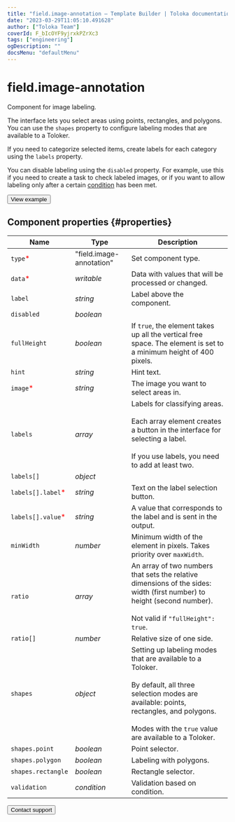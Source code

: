```yaml
---
title: "field.image-annotation — Template Builder | Toloka documentation"
date: "2023-03-29T11:05:10.491628"
author: ["Toloka Team"]
coverId: F_bIcOYF9yjrxkPZrXc3
tags: ["engineering"]
ogDescription: ""
docsMenu: "defaultMenu"
---
```



# field.image-annotation

Component for image labeling.

The interface lets you select areas using points, rectangles, and polygons. You can use the `shapes` property to configure labeling modes that are available to a Toloker.

If you need to categorize selected items, create labels for each category using the `labels` property.

You can disable labeling using the `disabled` property. For example, use this if you need to create a task to check labeled images, or if you want to allow labeling only after a certain [condition](/docs/template-builder/reference/helper.if) has been met.

<Button themeColor="light" view="default" size="l" type="link" url="https://ya.cc/t/rDD6zD5S3tyzeb">View example</Button>

## Component properties {#properties}

**Name** | **Type** | **Description**
----- | ----- | -----
`type`<span style="color: red">\*</span> | "field.image-annotation" | Set component type.
`data`<span style="color: red">\*</span> | _writable_ | Data with values that will be processed or changed.
`label` | _string_ | Label above the component.
`disabled` | _boolean_ | <FieldImageAnnotationTable1/>
`fullHeight` | _boolean_ | If `true`, the element takes up all the vertical free space. The element is set to a minimum height of 400 pixels.
`hint` | _string_ | Hint text.
`image`<span style="color: red">\*</span> | _string_ | The image you want to select areas in.
`labels` | _array_ | Labels for classifying areas.<br/><br/>Each array element creates a button in the interface for selecting a label.<br/><br/>If you use labels, you need to add at least two.
`labels[]` | _object_ | <FieldImageAnnotationTable2/>
`labels[].label`<span style="color: red">\*</span> | _string_ | Text on the label selection button.
`labels[].value`<span style="color: red">\*</span> | _string_ | A value that corresponds to the label and is sent in the output.
`minWidth` | _number_ | Minimum width of the element in pixels. Takes priority over `maxWidth`.
`ratio` | _array_ | An array of two numbers that sets the relative dimensions of the sides: width (first number) to height (second number).<br/><br/>Not valid if `"fullHeight": true`.
`ratio[]` | _number_ | Relative size of one side.
`shapes` | _object_ | Setting up labeling modes that are available to a Toloker.<br/><br/>By default, all three selection modes are available: points, rectangles, and polygons.<br/><br/>Modes with the `true` value are available to a Toloker.
`shapes.point` | _boolean_ | Point selector.
`shapes.polygon` | _boolean_ | Labeling with polygons.
`shapes.rectangle` | _boolean_ | Rectangle selector.
`validation` | _condition_ | Validation based on condition.

<Button themeColor="light" view="default" size="l" type="link" url="/docs/guide/troubleshooting/support?form-source=template-builder-reference-field-image-annotation">Contact support</Button>